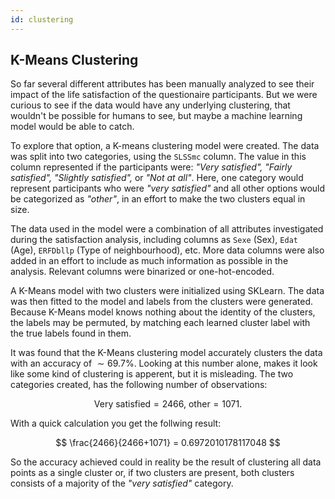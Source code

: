 ```yaml
---
id: clustering
---
```


## K-Means Clustering

So far several different attributes has been manually analyzed to see their impact of the life satisfaction of the questionaire participants. 
But we were curious to see if the data would have any underlying clustering, that wouldn't be possible for humans to see, 
but maybe a machine learning model would be able to catch.

To explore that option, a K-means clustering model were created. The data was split into two categories, using the `SLSSmc` column. 
The value in this column represented if the participants were: _"Very satisfied", "Fairly satisfied", "Slightly satisfied",_ or _"Not at all"_.
Here, one category would represent participants who were _"very satisfied"_ and all other options would be categorized as _"other"_, 
in an effort to make the two clusters equal in size.

The data used in the model were a combination of all attributes investigated during the satisfaction analysis, 
including columns as `Sexe` (Sex), `Edat` (Age), `ERFDbllp` (Type of neighbourhood), etc. 
More data columns were also added in an effort to include as much information as possible in the analysis. 
Relevant columns were binarized or one-hot-encoded.

A K-Means model with two clusters were initialized using SKLearn. The data was then fitted to the model and labels from the clusters were generated.
Because K-Means model knows nothing about the identity of the clusters, the labels may be permuted, 
by matching each learned cluster label with the true labels found in them.

It was found that the K-Means clustering model accurately clusters the data with an accuracy of $\sim 69.7\%$. 
Looking at this number alone, makes it look like some kind of clustering is apperent, but it is misleading. 
The two categories created, has the following number of observations:

$$
\text{Very satisfied} = 2466,\ \text{other} = 1071.
$$

With a quick calculation you get the follwing result:

$$ 
\frac{2466}{2466+1071} = 0.6972010178117048 
$$

So the accuracy achieved could in reality be the result of clustering all data points as a single cluster or, if two clusters are present, 
both clusters consists of a majority of the _"very satisfied"_ category.
